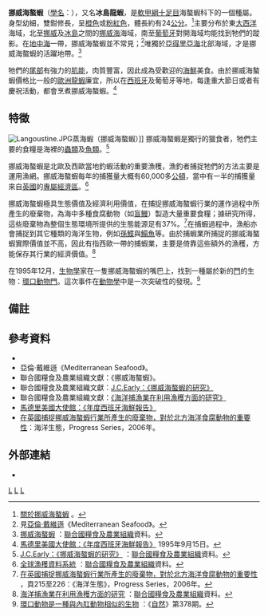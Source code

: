 {{Speciesbox 
| taxon = Nephrops norvegicus
| authority = Linnaeus，1758
| image = Nephrops norvegicus.jpg
| image_caption = [[挪威龍蝦|挪威龍蝦]] ''Nephrops norvegicus''
}}
'''挪威海螯蝦'''（[[二名法|學名]]：'''''{{lang|la|Nephrops norvegicus}}'''''），又名'''冰島龍蝦'''，是[[軟甲綱|軟甲綱]][[十足目|十足目]]海螯蝦科下的一個種屬。身型幼細，雙鉗修長，呈[[橙色|橙色]]或[[粉紅色|粉紅色]]，體長約有24[[公分|公分]]。<ref>[http://www.soortenbank.nl/soorten.php?soortengroep=duikgids&record=Nephrops+norvegicus 關於挪威海螯蝦] {{Wayback|url=http://www.soortenbank.nl/soorten.php?soortengroep=duikgids&record=Nephrops+norvegicus |date=20181112015253 }}。</ref>主要分布於東[[大西洋|大西洋]]海域，北至[[挪威|挪威]]及[[冰島|冰島]]之間的[[挪威海|挪威海]]海域，南至[[葡萄牙|葡萄牙]]對開海域均能找到牠們的蹤影。在[[地中海|地中海]]一帶，挪威海螯蝦並不常見；<ref>見[[亞倫·戴維遜|亞倫·戴維遜]]《Mediterranean Seafood》。</ref>唯獨於[[亞得里亞海|亞得里亞海]]北部海域，才是挪威海螯蝦的活躍地帶。<ref>[http://www.faoadriamed.org/html/Species/NephropsNorvegicus.html 挪威海螯蝦] {{Wayback|url=http://www.faoadriamed.org/html/Species/NephropsNorvegicus.html |date=20210128054749 }}：[[聯合國糧食及農業組織|聯合國糧食及農業組織]]資料。</ref>

牠們的[[尾巴|尾部]]有強力的[[肌肉|肌能]]，肉質豐富，因此成為受歡迎的[[海鮮|海鮮]]美食。由於挪威海螯蝦價格比一般的[[歐洲|歐洲]][[龍蝦|龍蝦]]廉宜，所以在[[西班牙|西班牙]]及葡萄牙等地，每逢重大節日或者有慶祝活動，都會烹煮挪威海螯蝦。<ref>[http://www.aquanic.org/publicat/govagen/fas/sp5039.htm 馬德里美國大使館：《年度西班牙海鮮報告》] {{Wayback|url=http://www.aquanic.org/publicat/govagen/fas/sp5039.htm |date=20080212073412 }}1995年9月15日。</ref>

== 特徵 ==
[[File:Langoustine.JPG|thumb]]蒸海蝦（挪威海螯蝦）]] 
挪威海螯蝦是獨行的獵食者，牠們主要的食糧是海裡的[[蚯蚓|蟲類]]及[[魚類|魚類]]。<ref>[http://www.fao.org/wairdocs/tan/x5908E/x5908e01.htm J.C.Early：《挪威海螯蝦的研究》] {{Wayback|url=http://www.fao.org/wairdocs/tan/x5908E/x5908e01.htm |date=20190105002113 }}：[[聯合國糧食及農業組織|聯合國糧食及農業組織]]資料。</ref>

挪威海螯蝦是北歐及西歐當地釣蝦活動的重要漁穫，漁釣者捕捉牠們的方法主要是運用漁網。挪威海螯蝦每年的捕獲量大概有60,000多[[公頓|公頓]]，當中有一半的捕獲量來自[[英國|英國]]的[[專屬經濟區|專屬經濟區]]。<ref>[http://www.fao.org/figis/servlet/species?fid=2647 全球漁穫資料系統] {{Wayback|url=http://www.fao.org/figis/servlet/species?fid=2647 |date=20051001103738 }}：[[聯合國糧食及農業組織|聯合國糧食及農業組織]]資料。</ref>

挪威海螯蝦極具生態價值及經濟利用價值，在捕捉挪威海螯蝦行業的運作過程中所產生的廢棄物，為海中多種食腐動物（如[[盲鰻|盲鰻]]）製造大量重要食糧；據研究所得，這些廢棄物為整個生態環境所提供的生態能源足有37%。<ref>[http://www.cefas.co.uk/publications/publication-abstract.aspx?abstract=4321 在英國捕捉挪威海螯蝦行業所產生的廢棄物，對於北方海洋食腐動物的重要性] {{webarchive|url=https://web.archive.org/web/20080530010830/http://www.cefas.co.uk/publications/publication-abstract.aspx?abstract=4321 |date=2008-05-30 }}，頁215至226：《海洋生態》，Progress Series，2006年。</ref>在捕蝦過程中，漁船亦會捕捉到其它種類的海洋生物，例如[[孫鰈|孫鰈]]與[[鰨魚|鰨魚]]等。由於捕蝦業所捕捉的挪威海螯蝦實際價值並不高，因此有指西歐一帶的捕蝦業，主要是倚靠這些額外的漁穫，方能保存其行業的經濟價值。<ref>[http://www.fao.org/docrep/W6602E/w6602E09.htm 海洋捕漁業在利用漁穫方面的研究] {{Wayback|url=http://www.fao.org/docrep/W6602E/w6602E09.htm |date=20190311153006 }}：[[聯合國糧食及農業組織|聯合國糧食及農業組織]]資料。</ref>

在1995年12月，[[生物學|生物學]]家在一隻挪威海螯蝦的嘴巴上，找到一種屬於新的[[門_(生物)|門]]的生物：[[環口動物門|環口動物門]]。這次事件在[[動物學|動物學]]中是一次突破性的發現。<ref>[http://www.nature.com/nature/journal/v378/n6558/abs/378711a0.html 環口動物是一種與內肛動物相似的生物] {{Wayback|url=http://www.nature.com/nature/journal/v378/n6558/abs/378711a0.html |date=20170717181829 }}：《[[自然_(雜誌)|自然]]》第378期。</ref>

== 備註 ==
{{reflist}}

== 參考資料 ==
{{refbegin}}
* {{cite web |authorlink=諾俄斯 |last=Noorse |title=''Nephrops norvegicus'' |url=http://www.soortenbank.nl/soorten.php?soortengroep=duikgids&id=248&menuentry=soorten |work=SoortenBank.nl |access-date=2019-03-09 |language=nl |archive-date=2019-08-10 |archive-url=https://web.archive.org/web/20190810210939/http://www.soortenbank.nl/soorten.php?soortengroep=duikgids&id=248&menuentry=soorten |dead-url=no }}
* 亞倫·戴維遜《Mediterranean Seafood》。
* 聯合國糧食及農業組織文獻：《挪威海螯蝦》。
* 聯合國糧食及農業組織文獻：[http://www.fao.org/wairdocs/tan/x5908E/x5908e01.htm J.C.Early：《挪威海螯蝦的研究》] {{Wayback|url=http://www.fao.org/wairdocs/tan/x5908E/x5908e01.htm |date=20190105002113 }}
* 聯合國糧食及農業組織文獻：[http://www.fao.org/docrep/W6602E/w6602E09.htm 《海洋捕漁業在利用漁穫方面的研究》] {{Wayback|url=http://www.fao.org/docrep/W6602E/w6602E09.htm |date=20190311153006 }}
* [https://web.archive.org/web/20080212073412/http://aquanic.org/publicat/govagen/fas/sp5039.htm 馬德里美國大使館：《年度西班牙海鮮報告》]
* [https://web.archive.org/web/20080530010830/http://www.cefas.co.uk/publications/publication-abstract.aspx?abstract=4321 在英國捕捉挪威海螯蝦行業所產生的廢棄物，對於北方海洋食腐動物的重要性]：海洋生態，Progress Series，2006年。
{{refend}}

==外部連結==
* {{cite web |language=en |url=http://www.gla.ac.uk/centres/marinestation/research/nn-creel_frame.html |title=捕漁業下的挪威海螯蝦 }}
{{Edible crustaceans}}
{{Taxonbar}}
[[Category:海螯蝦屬|L]]
[[Category:食用甲殼類|L]]
[[Category:單模屬甲殼動物|L]]